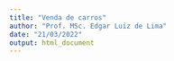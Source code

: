 ```yaml
---
title: "Venda de carros"
author: "Prof. MSc. Edgar Luiz de Lima"
date: "21/03/2022"
output: html_document
---
```

